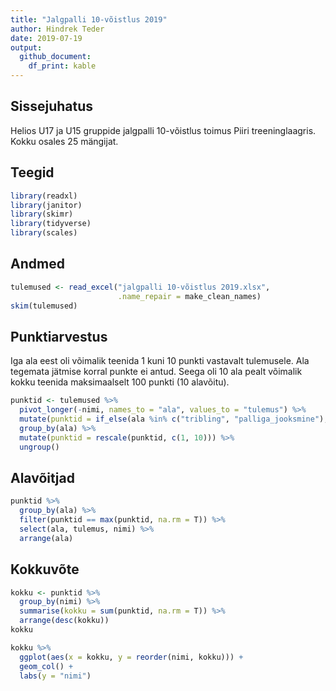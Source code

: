 ```yaml
---
title: "Jalgpalli 10-võistlus 2019"
author: Hindrek Teder
date: 2019-07-19
output: 
  github_document:
    df_print: kable
---
```


## Sissejuhatus
Helios U17 ja U15 gruppide jalgpalli 10-võistlus toimus Piiri treeninglaagris. Kokku osales 25 mängijat.

## Teegid
```r
library(readxl)
library(janitor)
library(skimr)
library(tidyverse)
library(scales)
```


## Andmed
```r
tulemused <- read_excel("jalgpalli 10-võistlus 2019.xlsx",
                        .name_repair = make_clean_names)
skim(tulemused)
```

## Punktiarvestus
Iga ala eest oli võimalik teenida 1 kuni 10 punkti vastavalt tulemusele. Ala tegemata jätmise korral punkte ei antud. Seega oli 10 ala pealt võimalik kokku teenida maksimaalselt 100 punkti (10 alavõitu).
```r
punktid <- tulemused %>% 
  pivot_longer(-nimi, names_to = "ala", values_to = "tulemus") %>% 
  mutate(punktid = if_else(ala %in% c("tribling", "palliga_jooksmine"), -tulemus, tulemus)) %>% 
  group_by(ala) %>% 
  mutate(punktid = rescale(punktid, c(1, 10))) %>% 
  ungroup()
```

## Alavõitjad
```r
punktid %>% 
  group_by(ala) %>% 
  filter(punktid == max(punktid, na.rm = T)) %>% 
  select(ala, tulemus, nimi) %>% 
  arrange(ala)
```

## Kokkuvõte
```r
kokku <- punktid %>% 
  group_by(nimi) %>% 
  summarise(kokku = sum(punktid, na.rm = T)) %>% 
  arrange(desc(kokku))
kokku
```

```r
kokku %>% 
  ggplot(aes(x = kokku, y = reorder(nimi, kokku))) +
  geom_col() +
  labs(y = "nimi")
```
